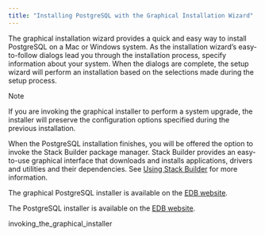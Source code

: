 ```yaml
---
title: "Installing PostgreSQL with the Graphical Installation Wizard"
---
```




The graphical installation wizard provides a quick and easy way to install PostgreSQL on a Mac or Windows system. As the installation wizard’s easy-to-follow dialogs lead you through the installation process, specify information about your system. When the dialogs are complete, the setup wizard will perform an installation based on the selections made during the setup process.

<div class="note">

<div class="title">

Note

</div>

If you are invoking the graphical installer to perform a system upgrade, the installer will preserve the configuration options specified during the previous installation.

</div>

When the PostgreSQL installation finishes, you will be offered the option to invoke the Stack Builder package manager. Stack Builder provides an easy-to-use graphical interface that downloads and installs applications, drivers and utilities and their dependencies. See [Using Stack Builder](#using_stackbuilder) for more information.

The graphical PostgreSQL installer is available on the [EDB website](http://www.enterprisedb.com/downloads/postgres-postgresql-downloads).

The PostgreSQL installer is available on the [EDB website](https://www.enterprisedb.com/postgresql-early-experience).

<div class="toctree" maxdepth="5">

invoking\_the\_graphical\_installer

</div>
